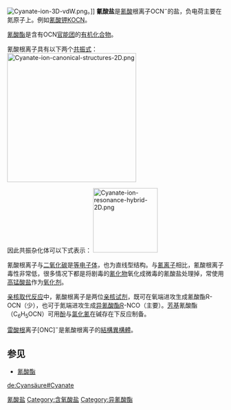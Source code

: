 {{NoteTA
|G1=Chemistry
}}
{{chemref|time=2013-05-14T09:41:22+00:00 }}
[[File:Cyanate-ion-3D-vdW.png|thumb]]。]]
'''氰酸盐'''是[[氰酸|氰酸]]根离子OCN<sup>−</sup>的盐，负电荷主要在氮原子上。例如[[氰酸钾|氰酸钾]]KOCN。

[[氰酸酯|氰酸酯]]是含有OCN[[官能团|官能团]]的[[有机化合物|有机化合物]]。

氰酸根离子具有以下两个[[共振式|共振式]]：
[[File:Cyanate-ion-canonical-structures-2D.png|300px]]

因此共振杂化体可以下式表示：
[[File:Cyanate-ion-resonance-hybrid-2D.png|150px]]

氰酸根离子与[[二氧化碳|二氧化碳]]是[[等电子体|等电子体]]，也为直线型结构。与[[氰离子|氰离子]]相比，氰酸根离子毒性非常低，很多情况下都是将剧毒的[[氰化物|氰化物]]氧化成微毒的氰酸盐处理掉，常使用[[高锰酸盐|高锰酸盐]]作为[[氧化剂|氧化剂]]。

[[亲核取代反应|亲核取代反应]]中，氰酸根离子是两位[[亲核试剂|亲核试剂]]，既可在氧端进攻生成氰酸酯R-OCN（少），也可于氮端进攻生成[[异氰酸酯|异氰酸酯]]R-NCO（主要）。[[芳基|芳基]]氰酸酯（C<sub>6</sub>H<sub>5</sub>OCN）可用[[酚|酚]]与[[氯化氰|氯化氰]]在碱存在下反应制备。  

[[雷酸根|雷酸根]]离子[ONC]<sup>−</sup>是氰酸根离子的[[結構異構體|結構異構體]]。

==参见==
*[[氰酸酯|氰酸酯]]

{{无机碳化合物}}

[[Category:氰酸盐|]]
[[Category:含氧酸盐|Category:含氧酸盐]]
[[Category:异氰酸酯|Category:异氰酸酯]]

[[de:Cyansäure#Cyanate|de:Cyansäure#Cyanate]]